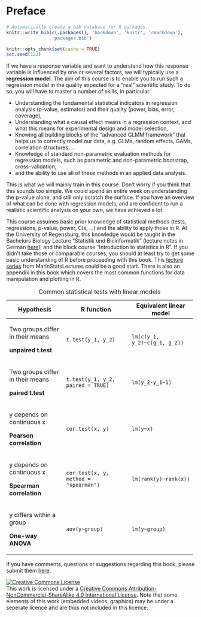 # Preface {.unnumbered}

```r
# Automatically create a bib database for R packages.
knitr::write_bib(c(.packages(), 'bookdown', 'knitr', 'rmarkdown'),
                 'packages.bib')

knitr::opts_chunk$set(cache = TRUE)
set.seed(123)
```

If we have a response variable and want to understand how this response variable is influenced by one or several factors, we will typically use a **regression model**. The aim of this course is to enable you to run such a regression model in the quality expected for a "real" scientific study. To do so, you will have to master a number of skills, in particular:

-   Understanding the fundamental statistical indicators in regression analysis (p-value, estimator) and their quality (power, bias, error, coverage),
-   Understanding what a causal effect means in a regression context, and what this means for experimental design and model selection,
-   Knowing all building blocks of the "advanced GLMM framework" that helps us to correctly model our data, e.g. GLMs, random effects, GAMs, correlation structures, ...
-   Knowledge of standard non-parametric evaluation methods for regression models, such as parametric and non-parametric bootstrap, cross-validation,
-   and the ability to use all of these methods in an applied data analysis.

This is what we will mainly train in this course. Don't worry if you think that this sounds too simple. We could spend an entire week on understanding the p-value alone, and still only scratch the surface. If you have an overview of what can be done with regression models, and are confident to run a realistic scientific analysis on your own, we have achieved a lot.

This course assumes basic prior knowledge of statistical methods (tests, regressions, p-value, power, CIs, ...) and the ability to apply those in R. At the University of Regensburg, this knowledge would be taught in the Bachelors Biology Lecture "Statistik und Bioinformatik" (lecture notes in German [here](https://www.dropbox.com/s/nefr3bteve5lym7/GrundlagenDerStatistik.pdf?dl=0)), and the block course "Introduction to statistics in R". If you didn't take those or comparable courses, you should at least try to get some basic understanding of R before proceeding with this book. This [lecture series](https://www.youtube.com/playlist?list=PLqzoL9-eJTNBDdKgJgJzaQcY6OXmsXAHU) from MarinStatsLectures could be a good start. There is also an appendix in this book which covers the most common functions for data manipulation and plotting in R.

+----------------------------------+---------------------------------------+-------------------------------+
| Hypothesis                       | R function                            | Equivalent linear model       |
+==================================+=======================================+===============================+
| Two groups differ in their means | `t.test(y_1, y_2)`                    | `lm(c(y_1, y_2)~c(g_1, g_2))` |
|                                  |                                       |                               |
| **unpaired t.test**              |                                       |                               |
+----------------------------------+---------------------------------------+-------------------------------+
| Two groups differ in their means | `t.test(y_1, y_2, paired = TRUE)`     | `lm(y_2-y_1~1)`               |
|                                  |                                       |                               |
| **paired t.test**                |                                       |                               |
+----------------------------------+---------------------------------------+-------------------------------+
| y depends on continuous x        | `cor.test(x, y)`                      | `lm(y~x)`                     |
|                                  |                                       |                               |
| **Pearson correlation**          |                                       |                               |
+----------------------------------+---------------------------------------+-------------------------------+
| y depends on continuous x        | `cor.test(x, y, method = "spearman")` | `lm(rank(y)~rank(x))`         |
|                                  |                                       |                               |
| **Spearman correlation**         |                                       |                               |
+----------------------------------+---------------------------------------+-------------------------------+
| y differs within a group         | `aov(y~group)`                        | `lm(y~group)`                 |
|                                  |                                       |                               |
| **One-way ANOVA**                |                                       |                               |
+----------------------------------+---------------------------------------+-------------------------------+

: Common statistical tests with linear models

If you have comments, questions or suggestions regarding this book, please submit them [here](https://github.com/TheoreticalEcology/AdvancedRegressionModels/issues).

```{=html}
<a rel="license" href="http://creativecommons.org/licenses/by-nc-sa/4.0/"><img alt="Creative Commons License" style="border-width:0" src="https://i.creativecommons.org/l/by-nc-sa/4.0/88x31.png" /></a><br />This work is licensed under a <a rel="license" href="http://creativecommons.org/licenses/by-nc-sa/4.0/">Creative Commons Attribution-NonCommercial-ShareAlike 4.0 International License</a>. Note that some elements of this work (embedded videos, graphics) may be under a seperate licence and are thus not included in this licence. 
```
